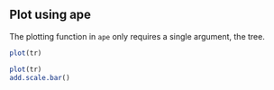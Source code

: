 ## Plot using ape

The plotting function in ```ape``` only requires a single argument, the tree.

```r
plot(tr)
```

```r
plot(tr)
add.scale.bar()
```
